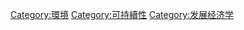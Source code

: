 {{catmore}}
{{Commonscat|Sustainable development}}

[[Category:環境|Category:環境]]
[[Category:可持續性|Category:可持續性]]
[[Category:发展经济学|Category:发展经济学]]